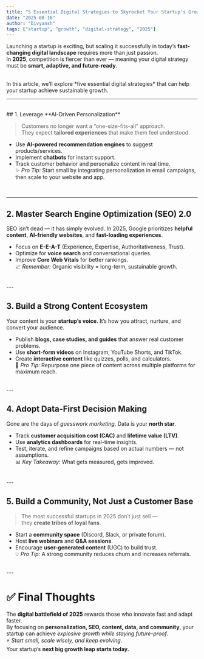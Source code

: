 ```yaml
---
title: "5 Essential Digital Strategies to Skyrocket Your Startup's Growth in 2025"
date: "2025-08-16"
author: "Divyansh"
tags: ["startup", "growth", "digital-strategy", "2025"]
---
```



Launching a startup is exciting, but scaling it successfully in today’s **fast-changing digital landscape** requires more than just passion.  
In **2025**, competition is fiercer than ever — meaning your digital strategy must be **smart, adaptive, and future-ready**.  

<br />
In this article, we’ll explore *five essential digital strategies* that can help your startup achieve sustainable growth.

---
<br />
## 1. Leverage **AI-Driven Personalization**

> Customers no longer want a “one-size-fits-all” approach.  
> They expect **tailored experiences** that make them feel understood.

- Use **AI-powered recommendation engines** to suggest products/services.  
- Implement **chatbots** for instant support.  
- Track customer behavior and personalize content in real time.  
✨ *Pro Tip:* Start small by integrating personalization in email campaigns, then scale to your website and app.

<br />

---

## 2. Master **Search Engine Optimization (SEO) 2.0**

SEO isn’t dead — it has simply evolved. In 2025, Google prioritizes **helpful content**, **AI-friendly websites**, and **fast-loading experiences**.  
- Focus on **E-E-A-T** (Experience, Expertise, Authoritativeness, Trust).  
- Optimize for **voice search** and conversational queries.  
- Improve **Core Web Vitals** for better rankings.  
📈 *Remember:* Organic visibility = long-term, sustainable growth.

<br />
---

## 3. Build a Strong **Content Ecosystem**

Your content is your **startup’s voice**. It’s how you attract, nurture, and convert your audience.  
- Publish **blogs, case studies, and guides** that answer real customer problems.  
- Use **short-form videos** on Instagram, YouTube Shorts, and TikTok.  
- Create **interactive content** like quizzes, polls, and calculators.  
📝 *Pro Tip:* Repurpose one piece of content across multiple platforms for maximum reach.

<br />
---

## 4. Adopt **Data-First Decision Making**

Gone are the days of *guesswork marketing*. Data is your **north star**.  
- Track **customer acquisition cost (CAC)** and **lifetime value (LTV)**.  
- Use **analytics dashboards** for real-time insights.  
- Test, iterate, and refine campaigns based on actual numbers — not assumptions.  
📊 *Key Takeaway:* What gets measured, gets improved.
<br />
---

## 5. Build a Community, Not Just a Customer Base

> The most successful startups in 2025 don’t just sell —  
> they **create tribes of loyal fans**.

- Start a **community space** (Discord, Slack, or private forum).  
- Host **live webinars** and **Q&A sessions**.  
- Encourage **user-generated content** (UGC) to build trust.  
💡 *Pro Tip:* A strong community reduces churn and increases referrals.
<br />
---

# ✅ Final Thoughts

The **digital battlefield of 2025** rewards those who innovate fast and adapt faster.  
By focusing on **personalization, SEO, content, data, and community**, your startup can achieve *explosive growth while staying future-proof*.  
⚡ *Start small, scale wisely, and keep evolving.*  
Your startup’s **next big growth leap starts today.**
